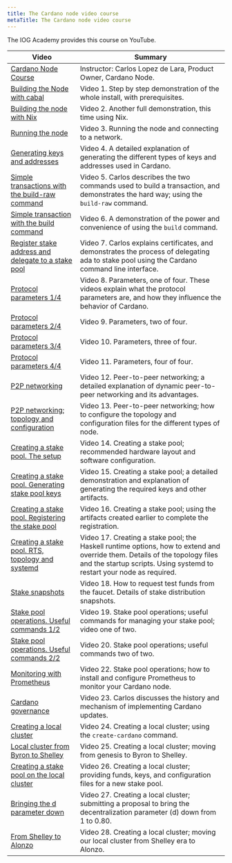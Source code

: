 ```yaml
---
title: The Cardano node video course
metaTitle: The Cardano node video course
---
```



The IOG Academy provides this course on YouTube.  

| Video | Summary |  
| -------- | --------- |   
| [Cardano Node Course](https://www.youtube.com/playlist?list=PLNEK_Ejlx3x2ut-Pq-hi0NFVsgKB3EddR) |  Instructor:  Carlos Lopez de Lara, Product Owner, Cardano Node. |   
| [Building the Node with cabal](https://www.youtube.com/watch?v=csqvbw3F_BU&list=PLNEK_Ejlx3x2ut-Pq-hi0NFVsgKB3EddR&index=1)   | Video 1. Step by step demonstration of the whole install, with prerequisites. |  
| [Building the node with Nix](https://www.youtube.com/watch?v=iREukg3-JSM&list=PLNEK_Ejlx3x2ut-Pq-hi0NFVsgKB3EddR&index=2&pp=iAQB) | Video 2. Another full demonstration, this time using Nix. | 
| [Running the node](https://www.youtube.com/watch?v=YlUljmlCPYs&list=PLNEK_Ejlx3x2ut-Pq-hi0NFVsgKB3EddR&index=3&pp=iAQB) | Video 3. Running the node and connecting to a network.  | 
| [Generating keys and addresses](https://www.youtube.com/watch?v=8ZYuiRxPAZc&list=PLNEK_Ejlx3x2ut-Pq-hi0NFVsgKB3EddR&index=4&pp=iAQB) | Video 4. A detailed explanation of generating the different types of keys and addresses used in Cardano. |  
| [Simple transactions with the build-raw command](https://www.youtube.com/watch?v=rbst_uiGpI4&list=PLNEK_Ejlx3x2ut-Pq-hi0NFVsgKB3EddR&index=5&pp=iAQB) | Video 5. Carlos describes the two commands used to build a transaction, and demonstrates the hard way; using the `build-raw` command. |  
| [Simple transaction with the build command](https://www.youtube.com/watch?v=AVz_zsDd6wE&list=PLNEK_Ejlx3x2ut-Pq-hi0NFVsgKB3EddR&index=6&pp=iAQB) | Video 6. A demonstration of the power and convenience of using the `build` command. |  
| [Register stake address and delegate to a stake pool](https://www.youtube.com/watch?v=m0BmjjNt19w&list=PLNEK_Ejlx3x2ut-Pq-hi0NFVsgKB3EddR&index=7&pp=iAQB) | Video 7. Carlos explains certificates, and demonstrates the process of delegating ada to stake pool using the Cardano command line interface. |  
| [Protocol parameters 1/4](https://www.youtube.com/watch?v=Czwc4U3B5k8&list=PLNEK_Ejlx3x2ut-Pq-hi0NFVsgKB3EddR&index=8&pp=iAQB) | Video 8. Parameters, one of four. These videos explain what the protocol parameters are, and how they influence the behavior of Cardano. |  
| [Protocol parameters 2/4](https://www.youtube.com/watch?v=Czwc4U3B5k8&list=PLNEK_Ejlx3x2ut-Pq-hi0NFVsgKB3EddR&index=9&pp=iAQB) | Video 9. Parameters, two of four. |  
| [Protocol parameters 3/4](https://www.youtube.com/watch?v=Czwc4U3B5k8&list=PLNEK_Ejlx3x2ut-Pq-hi0NFVsgKB3EddR&index=10&pp=iAQB) | Video 10. Parameters, three of four. |  
| [Protocol parameters 4/4](https://www.youtube.com/watch?v=Czwc4U3B5k8&list=PLNEK_Ejlx3x2ut-Pq-hi0NFVsgKB3EddR&index=11&pp=iAQB) | Video 11. Parameters, four of four. |  
| [P2P networking](https://www.youtube.com/watch?v=7YyCJ3fDN0I&list=PLNEK_Ejlx3x2ut-Pq-hi0NFVsgKB3EddR&index=12&pp=iAQB) | Video 12. Peer-to-peer networking; a detailed explanation of dynamic peer-to-peer networking and its advantages. |  
| [P2P networking; topology and configuration](https://www.youtube.com/watch?v=hOFVL6gjFrw&list=PLNEK_Ejlx3x2ut-Pq-hi0NFVsgKB3EddR&index=13&pp=iAQB) | Video 13. Peer-to-peer networking; how to configure the topology and configuration files for the different types of node. |  
| [Creating a stake pool. The setup](https://www.youtube.com/watch?v=6AQaPdmxnfo&list=PLNEK_Ejlx3x2ut-Pq-hi0NFVsgKB3EddR&index=14&pp=iAQB) | Video 14. Creating a stake pool; recommended hardware layout and software configuration. |  
| [Creating a stake pool. Generating stake pool keys](https://www.youtube.com/watch?v=xydi4_pqOdo&list=PLNEK_Ejlx3x2ut-Pq-hi0NFVsgKB3EddR&index=15&pp=iAQB) | Video 15. Creating a stake pool; a detailed demonstration and explanation of generating the required keys and other artifacts. |  
| [Creating a stake pool. Registering the stake pool](https://www.youtube.com/watch?v=9UK_EFG-nkA&list=PLNEK_Ejlx3x2ut-Pq-hi0NFVsgKB3EddR&index=16&pp=iAQB) | Video 16. Creating a stake pool; using the artifacts created earlier to complete the registration. |  
| [Creating a stake pool. RTS, topology and systemd](https://www.youtube.com/watch?v=1CaMmsgFPnw&list=PLNEK_Ejlx3x2ut-Pq-hi0NFVsgKB3EddR&index=17&pp=iAQB) | Video 17. Creating a stake pool; the Haskell runtime options, how to extend and override them. Details of the topology files and the startup scripts. Using systemd to restart your node as required. |  
| [Stake snapshots](https://www.youtube.com/watch?v=t5BOFmy6IYg&list=PLNEK_Ejlx3x2ut-Pq-hi0NFVsgKB3EddR&index=18&pp=iAQB) | Video 18. How to request test funds from the faucet. Details of stake distribution snapshots. |  
| [Stake pool operations. Useful commands 1/2](https://www.youtube.com/watch?v=NCdsk75-7NA&list=PLNEK_Ejlx3x2ut-Pq-hi0NFVsgKB3EddR&index=19&pp=iAQB) | Video 19. Stake pool operations; useful commands for managing your stake pool; video one of two. |  
| [Stake pool operations. Useful commands 2/2](https://www.youtube.com/watch?v=NCdsk75-7NA&list=PLNEK_Ejlx3x2ut-Pq-hi0NFVsgKB3EddR&index=20&pp=iAQB) | Video 20. Stake pool operations; useful commands two of two. |  
| [Monitoring with Prometheus](https://www.youtube.com/watch?v=iqAmwhk7djE&list=PLNEK_Ejlx3x2ut-Pq-hi0NFVsgKB3EddR&index=21&pp=iAQB) | Video 22. Stake pool operations; how to install and configure Prometheus to monitor your Cardano node. |  
| [Cardano governance](https://www.youtube.com/watch?v=biUHK1UDkAY&list=PLNEK_Ejlx3x2ut-Pq-hi0NFVsgKB3EddR&index=22&pp=iAQB) | Video 23. Carlos discusses the history and mechanism of implementing Cardano updates. 
| [Creating a local cluster](https://www.youtube.com/watch?v=2oAonlDUcNY&list=PLNEK_Ejlx3x2ut-Pq-hi0NFVsgKB3EddR&index=23&pp=iAQB) | Video 24. Creating a local cluster; using the `create-cardano` command. |  
| [Local cluster from Byron to Shelley](https://www.youtube.com/watch?v=8Sp2ljOrXXw&list=PLNEK_Ejlx3x2ut-Pq-hi0NFVsgKB3EddR&index=24&pp=iAQB) | Video 25. Creating a local cluster; moving from genesis to Byron to Shelley. |  
| [Creating a stake pool on the local cluster](https://www.youtube.com/watch?v=0svni-Dy4zM&list=PLNEK_Ejlx3x2ut-Pq-hi0NFVsgKB3EddR&index=25&pp=iAQB) | Video 26. Creating a local cluster; providing funds, keys, and configuration files for a new stake pool. |  
| [Bringing the d parameter down](https://www.youtube.com/watch?v=LNUzmhdGPbY&list=PLNEK_Ejlx3x2ut-Pq-hi0NFVsgKB3EddR&index=26&pp=iAQB) | Video 27. Creating a local cluster; submitting a proposal to bring the decentralization parameter (d) down from 1 to 0.80. |  
| [From Shelley to Alonzo](https://www.youtube.com/watch?v=mFyutul_5mU&list=PLNEK_Ejlx3x2ut-Pq-hi0NFVsgKB3EddR&index=27&pp=iAQB) | Video 28. Creating a local cluster; moving our local cluster from Shelley era to Alonzo. |  
